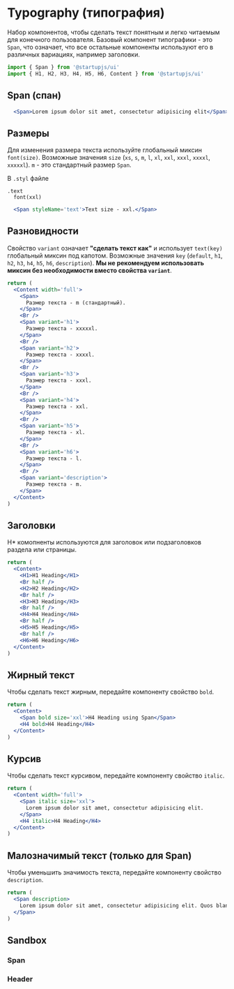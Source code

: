 
# Typography (типография)

Набор компонентов, чтобы сделать текст понятным и легко читаемым для конечного пользователя. Базовый компонент типографики - это `Span`, что означает, что все остальные компоненты используют его в различных вариациях, например заголовки.

```jsx
import { Span } from '@startupjs/ui'
import { H1, H2, H3, H4, H5, H6, Content } from '@startupjs/ui'
```

## Span (спан)

```jsx example
  <Span>Lorem ipsum dolor sit amet, consectetur adipisicing elit</Span>
```

## Размеры

Для изменения размера текста используйте глобальный миксин `font(size)`. Возможные значения `size` (`xs`, `s`, `m`, `l`, `xl`, `xxl`, `xxxl`, `xxxxl`, `xxxxxl`). `m` - это стандартный размер `Span`.

В `.styl` файле
```stylus
.text
  font(xxl)
```

```jsx example
  <Span styleName='text'>Text size - xxl.</Span>
```

## Разновидности

Свойство `variant` означает **"сделать текст как"** и использует `text(key)` глобальный миксин под капотом. Возможные значения `key` (`default`, `h1`, `h2`, `h3`, `h4`, `h5`, `h6`, `description`). **Мы не рекомендуем использовать миксин без необходимости вместо свойства `variant`**.

```jsx example
return (
  <Content width='full'>
    <Span>
      Размер текста - m (стандартный).
    </Span>
    <Br />
    <Span variant='h1'>
      Размер текста - xxxxxl.
    </Span>
    <Br />
    <Span variant='h2'>
      Размер текста - xxxxl.
    </Span>
    <Br />
    <Span variant='h3'>
      Размер текста - xxxl.
    </Span>
    <Br />
    <Span variant='h4'>
      Размер текста - xxl.
    </Span>
    <Br />
    <Span variant='h5'>
      Размер текста - xl.
    </Span>
    <Br />
    <Span variant='h6'>
      Размер текста - l.
    </Span>
    <Br />
    <Span variant='description'>
      Размер текста - m.
    </Span>
  </Content>
)
```




## Заголовки

H* комопненты используются для заголовок или подзаголовков раздела или страницы.

```jsx example
return (
  <Content>
    <H1>H1 Heading</H1>
    <Br half />
    <H2>H2 Heading</H2>
    <Br half />
    <H3>H3 Heading</H3>
    <Br half />
    <H4>H4 Heading</H4>
    <Br half />
    <H5>H5 Heading</H5>
    <Br half />
    <H6>H6 Heading</H6>
  </Content>
)
```

## Жирный текст

Чтобы сделать текст жирным, передайте компоненту свойство `bold`.

```jsx example
return (
  <Content>
    <Span bold size='xxl'>H4 Heading using Span</Span>
    <H4 bold>H4 Heading</H4>
  </Content>
)
```

## Курсив

Чтобы сделать текст курсивом, передайте компоненту свойство `italic`.

```jsx example
return (
  <Content width='full'>
    <Span italic size='xxl'>
      Lorem ipsum dolor sit amet, consectetur adipisicing elit.
    </Span>
    <H4 italic>H4 Heading</H4>
  </Content>
)
```

## Малозначимый текст (только для Span)

Чтобы уменьшить значимость текста, передайте компоненту свойство `description`.

```jsx example
return (
  <Span description>
    Lorem ipsum dolor sit amet, consectetur adipisicing elit. Quos blanditiis tenetur unde suscipit, quam beatae rerum inventore consectetur, neque doloribus, cupiditate numquam dignissimos laborum fugiat deleniti? Eum quasi quidem quibusdam.
  </Span>
)
```

## Sandbox

### Span

<Sandbox Component={Span} />

### Header

<Sandbox Component={H1} />

